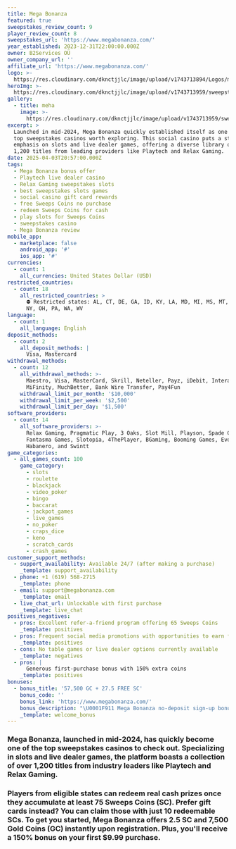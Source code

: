 ```yaml
---
title: Mega Bonanza
featured: true
sweepstakes_review_count: 9
player_review_count: 8
sweepstakes_url: 'https://www.megabonanza.com/'
year_established: 2023-12-31T22:00:00.000Z
owner: B2Services OÜ
owner_company_url: ''
affiliate_url: 'https://www.megabonanza.com/'
logo: >-
  https://res.cloudinary.com/dknctjjlc/image/upload/v1743713894/Logos/mega-bonanza-casino-logo-484x484_qxix6p.jpg
heroImg: >-
  https://res.cloudinary.com/dknctjjlc/image/upload/v1743713959/sweepstakes/Screenshot-2025-02-25-at-10.08.47-2048x1205_rzgka1.jpg
gallery:
  - title: meha
    image: >-
      https://res.cloudinary.com/dknctjjlc/image/upload/v1743713959/sweepstakes/Screenshot-2025-02-25-at-10.08.47-2048x1205_rzgka1.jpg
excerpt: >
  Launched in mid-2024, Mega Bonanza quickly established itself as one of the
  top sweepstakes casinos worth exploring. This social casino puts a strong
  emphasis on slots and live dealer games, offering a diverse library of over
  1,200 titles from leading providers like Playtech and Relax Gaming.
date: 2025-04-03T20:57:00.000Z
tags:
  - Mega Bonanza bonus offer
  - Playtech live dealer casino
  - Relax Gaming sweepstakes slots
  - best sweepstakes slots games
  - social casino gift card rewards
  - free Sweeps Coins no purchase
  - redeem Sweeps Coins for cash
  - play slots for Sweeps Coins
  - sweepstakes casino
  - Mega Bonanza review
mobile_app:
  - marketplace: false
    android_app: '#'
    ios_app: '#'
currencies:
  - count: 1
    all_currencies: United States Dollar (USD)
restricted_countries:
  - count: 18
    all_restricted_countries: >
      ⛔️ Restricted states: AL, CT, DE, GA, ID, KY, LA, MD, MI, MS, MT, NV, NJ,
      NY, OH, PA, WA, WV
language:
  - count: 1
    all_language: English
deposit_methods:
  - count: 2
    all_deposit_methods: |
      Visa, Mastercard
withdrawal_methods:
  - count: 12
    all_withdrawal_methods: >-
      Maestro, Visa, MasterCard, Skrill, Neteller, Payz, iDebit, Interac,
      MiFinity, MuchBetter, Bank Wire Transfer, Pay4Fun
    withdrawal_limit_per_month: '$10,000'
    withdrawal_limit_per_week: '$2,500'
    withdrawal_limit_per_day: '$1,500'
software_providers:
  - count: 14
    all_software_providers: >-
      Relax Gaming, Pragmatic Play, 3 Oaks, Slot Mill, Playson, Spade Gaming,
      Fantasma Games, Slotopia, 4ThePlayer, BGaming, Booming Games, Evoplay,
      Habanero, and Swintt
game_categories:
  - all_games_count: 100
    game_category:
      - slots
      - roulette
      - blackjack
      - video_poker
      - bingo
      - baccarat
      - jackpot_games
      - live_games
      - no_poker
      - craps_dice
      - keno
      - scratch_cards
      - crash_games
customer_support_methods:
  - support_availability: Available 24/7 (after making a purchase)
    _template: support_availability
  - phone: +1 (619) 568-2715
    _template: phone
  - email: support@megabonanza.com
    _template: email
  - live_chat_url: Unlockable with first purchase
    _template: live_chat
positives_negatives:
  - pros: Excellent refer-a-friend program offering 65 Sweeps Coins
    _template: positives
  - pros: Frequent social media promotions with opportunities to earn free coins
    _template: positives
  - cons: No table games or live dealer options currently available
    _template: negatives
  - pros: |
      Generous first-purchase bonus with 150% extra coins
    _template: positives
bonuses:
  - bonus_title: '57,500 GC + 27.5 FREE SC'
    bonus_code: ''
    bonus_link: 'https://www.megabonanza.com/'
    bonus_description: "\U0001F911 Mega Bonanza no-deposit sign-up bonus 7,500 GC + 2.5 FREE SC\n\n\U0001F4B8 First-purchase bonus 50,000 GC + 25 FREE SC for $9.99\n\n\U0001F4B5 Coin bundles price range $1.99-$99.99\n\n\U0001F3E6 Purchase methods Visa, Mastercard\n\n\U0001F381 Redemption methods Gift card or bank transfer \n\n\U0001F552 Redemption speed Within 1-5 days\n"
    _template: welcome_bonus
---
```


### Mega Bonanza, launched in mid-2024, has quickly become one of the top sweepstakes casinos to check out. Specializing in slots and live dealer games, the platform boasts a collection of over 1,200 titles from industry leaders like Playtech and Relax Gaming.

### Players from eligible states can redeem real cash prizes once they accumulate at least 75 Sweeps Coins (SC). Prefer gift cards instead? You can claim those with just 10 redeemable SCs. To get you started, Mega Bonanza offers 2.5 SC and 7,500 Gold Coins (GC) instantly upon registration. Plus, you'll receive a 150% bonus on your first $9.99 purchase.
